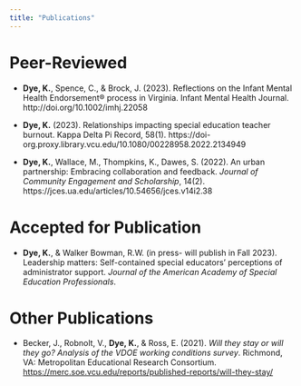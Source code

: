 ```yaml
---
title: "Publications"
---
```


# Peer-Reviewed

- **Dye, K.**, Spence, C., & Brock, J. (2023). Reflections on the Infant Mental Health Endorsement® process in
Virginia. Infant Mental Health Journal. http://doi.org/10.1002/imhj.22058


- **Dye, K.** (2023). Relationships impacting special education teacher burnout. Kappa Delta Pi Record, 58(1).
https://doi-org.proxy.library.vcu.edu/10.1080/00228958.2022.2134949


-   **Dye, K.**, Wallace, M., Thompkins, K., Dawes, S. (2022). An urban partnership: Embracing collaboration and feedback. *Journal of Community Engagement and Scholarship*, 14(2). https://jces.ua.edu/articles/10.54656/jces.v14i2.38


# Accepted for Publication

-   **Dye, K.**, & Walker Bowman, R.W. (in press- will publish in Fall 2023). Leadership matters: Self-contained special educators' perceptions of administrator support. *Journal of the American Academy of Special Education Professionals*.


# Other Publications

-   Becker, J., Robnolt, V., **Dye, K.**, & Ross, E. (2021). *Will they stay or will they go? Analysis of the VDOE working conditions survey*. Richmond, VA: Metropolitan Educational Research Consortium. [ https://merc.soe.vcu.edu/reports/published-reports/will-they-stay/](https://merc.soe.vcu.edu/reports/published-reports/will-they-stay/)
